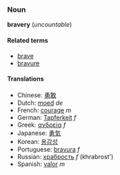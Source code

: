 ===Noun===
'''bravery''' (''uncountable'')

====Related terms====
*[[brave]]
*[[bravure]]

====Translations====
*Chinese: [[勇敢]]
*Dutch: [[moed]] ''de''
*French: [[courage]] ''m''
*German: [[Tapferkeit]] ''f''
*Greek: [[ανδρεία]] ''f''
*Japanese: [[勇気]]
*Korean: [[용감성]]
*Portuguese: [[bravura]] ''f''
*Russian: [[храбрость]] ''f'' (khrabrost')
*Spanish: [[valor]] ''m''